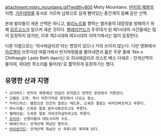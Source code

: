 attachment:misty_mountains.gif?width=800
Misty Mountains. [[반지의 제왕]]의 지명. [[가운데땅]]를 동서로 가르며 남북으로 길게 뻗어있는 중간계의 등뼈 같은 산맥.

본래 발라들이 세운 산맥은 아니고, [[발리노르]]를 향하는 엘프들의 대장정을 방해하기 위해 [[모르고스]]가 일으켜 세운 것이다. [[벨레리안드]]가 주무대가 된 제1시대의 사건들에는 많이 등장하지 않지만, 이후 제2시대와 제3시대의 이야기에서는 많이 등장한다.

다른 이름으로는 '히사에글리르'라는 명칭이 있으나 거의 쓰이지 않는다. 다만 영화에서 [[아르웬 운도미엘|아르웬]]이 브루이넨 여울가에서 반지악령들을 몰아내면서 읇은 주문 중에 'Nin o Chithaeglir Lasto Beth daer(닌 오 히사에글리르 라스토 베스 다에르 - 안개산맥의 물이여, 위대한 목소리를 들어라)'로 짧막하게 등장하기는 했다.

== 유명한 산과 지명 ==
 * 군다바드: 반지의 제왕에선 언급이 되지않고 전작인 호빗에서 거론된다.
 * 고블린 고개: 역시 마찬가지로 호빗에서 나오는 장소.
 * 카라드라스: 별칭으로 인간의 말로는 레드혼, 드워프 말로는 바라진바르라고 부른다.
 * 파누이돌: 드워프 말로 분두샤투르라고도 부른다.
 * 켈레브딜: 드워프 말로 지라크지길이라고도 부른다.
 * [[모리아]]: 난쟁이들의 대도시이자 수도.
 * 메세드라스: 안개산맥 최남단 봉우리.
 * [[아이센가드]]: 안개산맥 최남단 난 쿠루니르 계곡에 있다.
